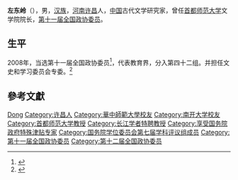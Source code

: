 '''左东岭'''（{{bd|1956年||}}），男，[[汉族|汉族]]，[[河南|河南]][[许昌|许昌]]人，[[中华人民共和国|中国]]古代文学研究家，曾任[[首都师范大学|首都师范大学]]文学院院长，[[第十一届全国政协委员|第十一届全国政协委员]]。

== 生平 ==
2008年，当选第十一届全国政协委员<ref>{{cite news|title=第十一届全国政协委员名单|url=http://www.indaa.com.cn/zt/2009qglh/zxzs/200903/t20090303_127573.html|accessdate=2013-04-09|newspaper=新华社北京1月25日电 中国人民政治协商会议第十一届全国委员会委员名单(共2237人，2008年1月25日政协第十届全国委员会常务委员会第二十次会议通过)|date=2008-01-25|deadurl=yes|archiveurl=https://web.archive.org/web/20130928014403/http://www.indaa.com.cn/zt/2009qglh/zxzs/200903/t20090303_127573.html|archivedate=2013-09-28}}</ref>，代表教育界，分入第四十二组。并担任文史和学习委员会专委。<ref>{{cite news|title=全国政协信息-左东岭|url=http://www.cppcc.gov.cn/CMS/wylibary/showJcwyxtInfoWylibary.action?tabJcwyxt.guid=11W0013760&wytype=wjwy|accessdate=2013-04-11|newspaper=全国政协委员会|archive-date=2019-06-11|archive-url=https://web.archive.org/web/20190611144927/http://www.cppcc.gov.cn/CMS/wylibary/showJcwyxtInfoWylibary.action?tabJcwyxt.guid=11W0013760&wytype=wjwy}}</ref>

== 參考文獻 ==
{{reflist}}

{{国务院学位委员会第七届学科评议组/中国语言文学}}
{{2011年度“长江学者奖励计划”特聘教授}}
{{Authority control}}
{{DEFAULTSORT:Zuo左}}
[[Category:左姓|Dong]]
[[Category:许昌人|Category:许昌人]]
[[Category:華中師範大學校友|Category:華中師範大學校友]]
[[Category:南开大学校友|Category:南开大学校友]]
[[Category:首都师范大学教授|Category:首都师范大学教授]]
[[Category:长江学者特聘教授|Category:长江学者特聘教授]]
[[Category:享受国务院政府特殊津贴专家|Category:享受国务院政府特殊津贴专家]]
[[Category:国务院学位委员会第七届学科评议组成员|Category:国务院学位委员会第七届学科评议组成员]]
[[Category:第十一届全国政协委员|Category:第十一届全国政协委员]]
[[Category:第十二届全国政协委员|Category:第十二届全国政协委员]]


{{中国政治人物小作品}}